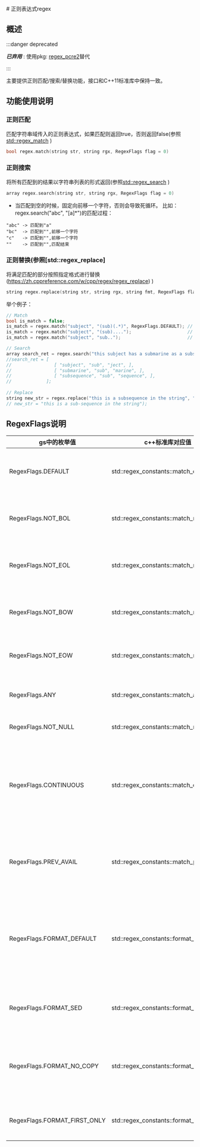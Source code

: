 ﻿﻿# 正则表达式regex

## 概述

:::danger deprecated

***已弃用*** : 使用pkg: [regex_pcre2](https://m68gitlab.g-bits.com/pkgs/regex_pcre2)替代

:::


主要提供正则匹配/搜索/替换功能，接口和C++11标准库中保持一致。

## 功能使用说明

### 正则匹配
 
匹配字符串域传入的正则表达式，如果匹配则返回true，否则返回false(参照[std::regex_match](https://zh.cppreference.com/w/cpp/regex/regex_match) )
```cpp
bool regex.match(string str, string rgx, RegexFlags flag = 0)
```

### 正则搜索

将所有匹配到的结果以字符串列表的形式返回(参照[std::regex_search](https://zh.cppreference.com/w/cpp/regex/regex_search) )
```cpp
array regex.search(string str, string rgx, RegexFlags flag = 0)
```

* 当匹配到空的时候，固定向前移一个字符，否则会导致死循环。
比如：regex.search("abc", "[a]*")的匹配过程：

```
"abc" -> 匹配到"a"
"bc"  -> 匹配到"",前移一个字符
"c"   -> 匹配到"",前移一个字符
""    -> 匹配到"",匹配结束
```

### 正则替换(参照[std::regex_replace]

将满足匹配的部分按照指定格式进行替换(https://zh.cppreference.com/w/cpp/regex/regex_replace) )
```cpp
string regex.replace(string str, string rgx, string fmt, RegexFlags flag)
```

举个例子：
```cpp
// Match
bool is_match = false;
is_match = regex.match("subject", "(sub)(.*)", RegexFlags.DEFAULT); // is_match = true
is_match = regex.match("subject", "(sub)....");                     // is_match = true
is_match = regex.match("subject", "sub..");                         // is_match = flase

// Search
array search_ret = regex.search("this subject has a submarine as a subsequence", "\\b(sub)([^ ]*)");
//search_ret = [
//                [ "subject", "sub", "ject", ],
//                [ "submarine", "sub", "marine", ],
//                [ "subsequence", "sub", "sequence", ],
//             ];
      
// Replace
string new_str = regex.replace("this is a subsequence in the string", "\\b(sub)([^ ]*)", "sub-$2");
// new_str = "this is a sub-sequence in the string");
```

## RegexFlags说明
gs中的枚举值 | c++标准库对应值 | 说明
---- | ---- |---- |
RegexFlags.DEFAULT         | std::regex_constants::match_default       | Default matching behavior.  This constant has a value of zero**.
RegexFlags.NOT_BOL         | std::regex_constants::match_not_bol       | The first character is not considered a beginning of line (\"^\" does not match).
RegexFlags.NOT_EOL         | std::regex_constants::match_not_eol       | The last character is not considered an end of line (\"$\" does not match).
RegexFlags.NOT_BOW         | std::regex_constants::match_not_bow       | The escape sequence \"\b\" does not match as a beginning-of-word.
RegexFlags.NOT_EOW         | std::regex_constants::match_not_eow       | The escape sequence \"\b\" does not match as an end-of-word.
RegexFlags.ANY             | std::regex_constants::match_any           | Any match is acceptable if more than one match is possible.
RegexFlags.NOT_NULL        | std::regex_constants::match_not_null      | Empty sequences do not match.
RegexFlags.CONTINUOUS      | std::regex_constants::match_continuous    | The expression must match a sub-sequence that begins at the first character. Sub-sequences must begin at the first character to match. 
RegexFlags.PREV_AVAIL      | std::regex_constants::match_prev_avail    | One or more characters exist before the first one. (match_not_bol and match_not_bow are ignored) 
RegexFlags.FORMAT_DEFAULT  | std::regex_constants::format_default      | Uses the standard formatting rules to replace matches (those used by ECMAScript's replace method)." "This constant has a value of zero**.
RegexFlags.FORMAT_SED      | std::regex_constants::format_sed          | Uses the same rules as the sed utility in POSIX to replace matches.
RegexFlags.FORMAT_NO_COPY  | std::regex_constants::format_no_copy      | The sections in the target sequence that do not match the regular expression are not copied when replacing matches.
RegexFlags.FORMAT_FIRST_ONLY|std::regex_constants::format_first_only   | Only the first occurrence of a regular expression is replaced.
